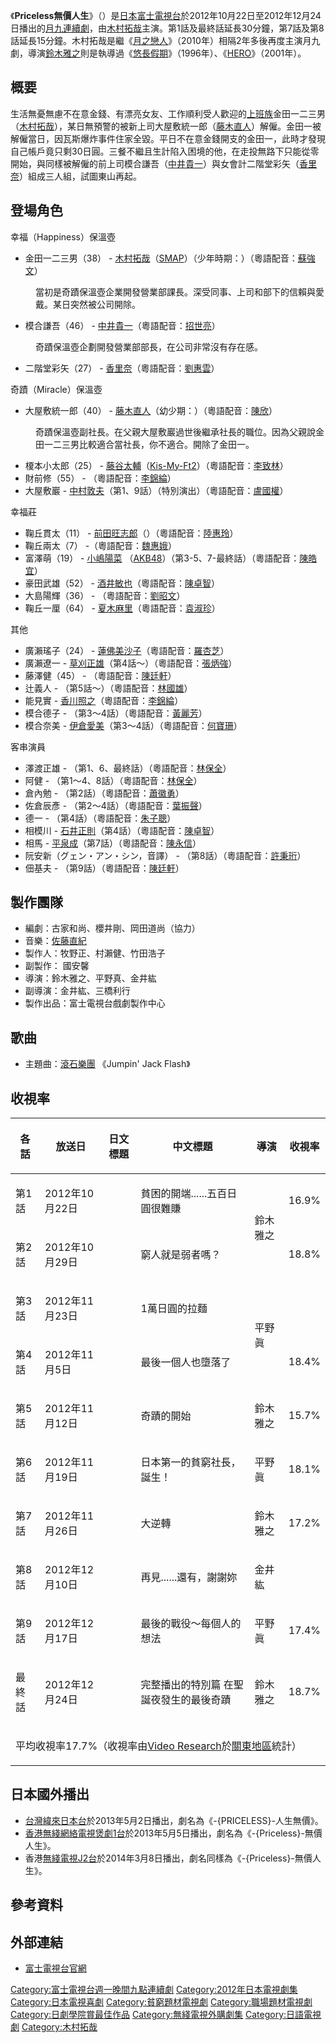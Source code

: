 {{noteTA
|G1=JP
|T=zh-cn:PRICELESS; zh-hk:Priceless無價人生; zh-tw:PRICELESS人生無價;
}}
{{電視節目資訊框
| 顏色       = #C0C0C0;color:#F400A1
| 名稱       = -{Priceless}-無價人生
| 原名       = {{lang|ja|PRICELE$S}}
| 圖片       = 
| 圖說       = 
| 類型       = 愛情、喜劇
| 原創        
| 編劇       = 古家和尚、櫻井剛、岡田道尚（協力）
| 導演       = 鈴木雅之、平野眞、金井紘
| 演出       = [[木村拓哉|木村拓哉]]、[[香里奈|香里奈]]、[[中井貴一|中井貴一]]、[[藤谷太輔|藤谷太輔]]、[[藤木直人|藤木直人]] 等 
| 主題曲     = [[滾石樂團|滾石樂團]]《Jumpin' Jack Flash》
| 國家       = {{JPN}}
| 地區       = 
| 語言       = [[日語|日語]]
| 季數       = 1
| 集數       = 10
| 製片人     = 牧野正、村瀨健、竹田浩子
| 監製       = 
| 外景       = {{JPN}}
| 每集長     = 54分鐘（含廣告）
| 頻道       = 
| 電視網     = [[富士電視台|富士電視台]]
| 視訊制式   = 
| 音訊制式   = [[立體聲|立體聲]]
| 首播國家   = {{JPN}}
| 首播地區   = 
| 開始       = 2012年10月22日
| 結束       = 12月24日
| 首播國家1= {{TWN}}
| 頻道1  = [[緯來日本台|緯來日本台]]
| 開始1    = 2013年5月2日
| 結束1    = 2013年5月15日
| 首播國家2= {{HKG}}
| 頻道2  = [[煲劇1台|煲劇1台]] 
| 開始2    = 2013年5月5日
| 結束2    = 2013年6月2日
| 台灣名稱   = -{PRICELESS}-人生無價<br>PRICELESS　～這東西有才怪～
| 港澳名稱   = -{Priceless}-無價人生
| 官方網站   = https://web.archive.org/web/20121128053331/http://www.fujitv.co.jp/PRICELESS/index.html
| imdb_id    = 
| tv_com_id  = 
}}
《'''Priceless無價人生'''》（{{jpn|j='''PRICELE$S〜あるわけねぇだろ、んなもん!〜<ref>「PRICELESS」的最後第二個字S用「$」表示，亦參照日文官網。</ref>'''|rm=PRICELESS Aru wakene edaro, n'na mon〜|f=h}}）是[[日本|日本]][[富士電視台|富士電視台]]於2012年10月22日至2012年12月24日播出的[[富士電視台週一晚間九點連續劇|月九連續劇]]，由[[木村拓哉|木村拓哉]]主演。第1話及最終話延長30分鐘，第7話及第8話延長15分鐘。木村拓哉是繼《[[月之戀人|月之戀人]]》（2010年）相隔2年多後再度主演月九劇，導演[[鈴木雅之|鈴木雅之]]則是執導過《[[悠長假期|悠長假期]]》（1996年）、《[[HERO_(日本電視劇)|HERO]]》（2001年）。

== 概要 ==
生活無憂無慮不在意金錢、有漂亮女友、工作順利受人歡迎的[[上班族|上班族]]金田一二三男（[[木村拓哉|木村拓哉]]），某日無預警的被新上司大屋敷統一郎（[[藤木直人|藤木直人]]）解僱。金田一被解僱當日，因瓦斯爆炸事件住家全毀。平日不在意金錢開支的金田一，此時才發現自己帳戶竟只剩30日圓。三餐不繼且生計陷入困境的他，在走投無路下只能從零開始，與同樣被解僱的前上司模合謙吾（[[中井貴一|中井貴一]]）與女會計二階堂彩矢（[[香里奈|香里奈]]）組成三人組，試圖東山再起。

== 登場角色 ==
;幸福（Happiness）保溫壺
*金田一二三男（38） - [[木村拓哉|木村拓哉]]（[[SMAP|SMAP]]）（少年時期：{{link-ja|橫山賢太郎|横山賢太郎}}）（粵語配音：[[蘇強文|蘇強文]]）
:當初是奇蹟保溫壺企業開發營業部課長。深受同事、上司和部下的信賴與愛戴。某日突然被公司開除。
*模合謙吾（46） - [[中井貴一|中井貴一]]（粵語配音：[[招世亮|招世亮]]）
:奇蹟保溫壺企劃開發營業部部長，在公司非常沒有存在感。
*二階堂彩矢（27） - [[香里奈|香里奈]]（粵語配音：[[劉惠雲|劉惠雲]]）

;奇蹟（Miracle）保溫壺
*大屋敷統一郎（40） - [[藤木直人|藤木直人]]（幼少期：{{link-ja|秋元黎|秋元黎}}）（粵語配音：[[陳欣_(配音員)|陳欣]]）
:奇蹟保溫壺副社長。在父親大屋敷巖過世後繼承社長的職位。因為父親說金田一二三男比較適合當社長，你不適合。開除了金田一。
*榎本小太郎（25） - [[藤谷太輔|藤谷太輔]]（[[Kis-My-Ft2|Kis-My-Ft2]]）（粵語配音：[[李致林|李致林]]）
*財前修（55） - {{link-ja|尾形一成|イッセー尾形}}（粵語配音：[[李錦綸_(配音員)|李錦綸]]）
*大屋敷巖 - [[中村敦夫|中村敦夫]]（第1、9話）（特別演出）（粵語配音：[[盧國權|盧國權]]）

;幸福莊
*鞠丘貫太（11） - [[前田旺志郎|前田旺志郎]]（{{link-ja|前田前田|まえだまえだ}}）（粵語配音：[[陸惠玲|陸惠玲]]）
*鞠丘兩太（7） -{{link-ja|田中奏生|田中奏生}}（粵語配音：[[魏惠娥|魏惠娥]]）
*富澤萌（19） - [[小嶋陽菜|小嶋陽菜]] （[[AKB48|AKB48]]）（第3-5、7-最終話）（粵語配音：[[陳皓宜|陳皓宜]]）
*豪田武雄（52） - [[酒井敏也|酒井敏也]]（粵語配音：[[陳卓智|陳卓智]]）
*大島陽輝（36） - {{link-ja|澀川清彥|渋川清彦}}（粵語配音：[[劉昭文|劉昭文]]）
*鞠丘一厘（64） - [[夏木麻里|夏木麻里]]（粵語配音：[[袁淑珍|袁淑珍]]）

;其他
*廣瀨瑤子（24） - [[蓮佛美沙子|蓮佛美沙子]]（粵語配音：[[羅杏芝|羅杏芝]]）
*廣瀨遼一 - [[草刈正雄|草刈正雄]]（第4話～）（粵語配音：[[張炳強|張炳強]]）
*藤澤健（45） - {{link-ja|升毅|升毅}}（粵語配音：[[陳廷軒_(配音員)|陳廷軒]]）
*辻義人 - {{link-ja|志賀廣太郎|志賀廣太郎}}（第5話～）（粵語配音：[[林國雄_(配音員)|林國雄]]）
*能見實 - [[香川照之|香川照之]]（粵語配音：[[李錦綸_(配音員)|李錦綸]]）
*模合德子 - {{link-ja|宮地雅子|宮地雅子}}（第3～4話）（粵語配音：[[黃麗芳|黃麗芳]]）
*模合奈美 - [[伊倉愛美|伊倉愛美]]（第3～4話）（粵語配音：[[何寶珊|何寶珊]]）

;客串演員
*澤渡正雄 - {{link-ja|岡山一|おかやまはじめ}}（第1、6、最終話）（粵語配音：[[林保全|林保全]]）
*阿健 - {{link-ja|五頭岳夫|五頭岳夫}}（第1～4、8話）（粵語配音：[[林保全|林保全]]）
*倉內勉 - {{link-ja|佐戶井健太|佐戸井けん太}}（第2話）（粵語配音：[[蕭徽勇|蕭徽勇]]）
*佐倉辰彥 - {{link-ja|木村祐一|木村祐一}}（第2～4話）（粵語配音：[[葉振聲|葉振聲]]）
*德一 - {{link-ja|德井優|徳井優}}（第4話）（粵語配音：[[朱子聰|朱子聰]]）
*相模川 - [[石井正則|石井正則]]（第4話）（粵語配音：[[陳卓智|陳卓智]]）
*相馬 - [[平泉成|平泉成]]（第7話）（粵語配音：[[陳永信|陳永信]]）
*阮安新（グェン・アン・シン，音譯） - {{link-ja|川平慈英|川平慈英}}（第8話）（粵語配音：[[許秉珩|許秉珩]]）
*佃基夫 - {{link-ja|近江谷太朗|近江谷太朗}}（第9話）（粵語配音：[[陳廷軒_(配音員)|陳廷軒]]）

== 製作團隊 ==
*編劇：古家和尚、櫻井剛、岡田道尚（協力）
*音樂：[[佐藤直紀|佐藤直紀]]
*製作人：牧野正、村瀨健、竹田浩子
*副製作： 國安馨
*導演：鈴木雅之、平野真、金井紘
*副導演：金井紘、三橋利行  
*製作出品：富士電視台戲劇製作中心

== 歌曲 ==
* 主題曲：[[滾石樂團|滾石樂團]] 《Jumpin' Jack Flash》

== 收視率 ==
{| class="wikitable" style="text-align:center"
!各話!!放送日!!日文標題!!中文標題!!導演!!收視率
|-
|第1話||2012年10月22日||{{lang|ja|はじめての貧乏…五百円稼ぐって難しい}}||貧困的開端......五百日圓很難賺||rowspan="2"|鈴木雅之||16.9%
|-
|第2話||2012年10月29日||{{lang|ja|貧乏って弱いの?}}||窮人就是弱者嗎？||18.8%
|-
|第3話||2012年11月23日||{{lang|ja|1万円のラーメン}}||1萬日圓的拉麵||rowspan="2"|平野眞||{{color|blue|15.2%}}
|-
|第4話||2012年11月5日||{{lang|ja|最後の一人も堕ちてきた}}||最後一個人也墮落了||18.4%
|-
|第5話||2012年11月12日||{{lang|ja|奇跡の始まり}}||奇蹟的開始||鈴木雅之||15.7%
|-
|第6話||2012年11月19日||{{lang|ja|日本一の貧乏社長、誕生!}}||日本第一的貧窮社長，誕生！||平野眞||18.1%
|-
|第7話||2012年11月26日||{{lang|ja|大逆転}}||大逆轉||鈴木雅之||17.2%
|-
|第8話||2012年12月10日||{{lang|ja|さよなら…そして、ありがとう}}||再見......還有，謝謝妳||金井紘||{{color|red|20.1%}}
|-
|第9話||2012年12月17日||{{lang|ja|最後の戦い〜それぞれの思い}}||最後的戰役〜每個人的想法||平野眞||17.4%
|-
|最終話||2012年12月24日||{{lang|ja|一部生放送スペシャル 聖なる夜に起こす最後の奇跡}}||完整播出的特別篇 在聖誕夜發生的最後奇蹟||鈴木雅之||18.7%
|-
!colspan="6"|平均收視率17.7%（收視率由[[Video_Research|Video Research]]於[[關東地方|關東地區]]統計）
|}

== 日本國外播出 ==
*[[台灣|台灣]][[緯來日本台|緯來日本台]]於2013年5月2日播出，劇名為《-{PRICELESS}-人生無價》。
*[[香港|香港]][[無綫網絡電視|無綫網絡電視]][[煲劇1台|煲劇1台]]於2013年5月5日播出，劇名為《-{Priceless}-無價人生》。
*香港[[無綫電視|無綫電視]][[J2台|J2台]]於2014年3月8日播出，劇名同樣為《-{Priceless}-無價人生》。

== 參考資料 ==
{{Reflist}}

== 外部連結 ==
* [https://web.archive.org/web/20121128053331/http://www.fujitv.co.jp/PRICELESS/index.html 富士電視台官網] {{ja}}

{{電視節目的變遷
|電視台={{flagicon|Japan}} [[富士電視台|富士電視台]]系列
|播放檔次=[[富士電視台週一晚間九點連續劇|月九]]|
|節目名稱=-{PRICELESS}- 人生無價<br />（2012年10月22日－2012年12月24日）
|上一節目=[[RICH_MAN,_POOR_WOMAN|RICH MAN, POOR WOMAN]]<br/>（2012年7月9日－2012年9月17日）
|下一節目=[[古書堂事件手帖#電視劇|古書堂事件手帖]]<br />（2013年1月14日－2013年3月25日）|
}}
{{電視節目的變遷|
電視台={{flagicon|Taiwan}} [[緯來日本台|緯來日本台]] |
播放檔次=週一至週五23:00 - 00:00|
節目名稱= -{PRICELESS}-人生無價 <br />（2013年5月2日－2013年5月15日）|  
上一節目=[[西洋骨董洋菓子店_(電視劇)|-{西}-洋骨董洋菓子店]]<br />（2013年4月24日－2013年5月1日）|
下一節目=[[腦科學先生|腦科學先生]]<br />（2013年5月16日－2013年5月28日）|  
}}
{{電視節目的變遷
|電視台= {{flagicon|HK}} 香港 [[無綫網絡電視|無綫網絡電視]][[煲劇1台|煲劇1台]]
|播放檔次=星期日14:00-16:00及21:00-23:00
|節目名稱= -{Priceless}-無價人生<br />（2013年5月5日－2013年6月2日）
|上一節目=-{[[我的幽靈媽媽|我的幽靈媽媽]]}-<br />（2013年3月24日－2013年4月28日）
|下一節目=-{[[高海拔診療所|高海拔診療所]]}-<br/>（2013年6月9日－2013年7月7日）
}}

{{富士電視台週一晚間九點連續劇}}
{{日劇學院賞最佳作品}}
{{2013年台灣播出之日劇}}
{{2013年香港播出之日劇}}
{{2014年香港播出之日劇}}
{{木村拓哉}}

[[Category:富士電視台週一晚間九點連續劇|Category:富士電視台週一晚間九點連續劇]]
[[Category:2012年日本電視劇集|Category:2012年日本電視劇集]]
[[Category:日本電視喜劇|Category:日本電視喜劇]]
[[Category:貧窮題材電視劇|Category:貧窮題材電視劇]]
[[Category:職場題材電視劇|Category:職場題材電視劇]]
[[Category:日劇學院賞最佳作品|Category:日劇學院賞最佳作品]]
[[Category:無綫電視外購劇集|Category:無綫電視外購劇集]]
[[Category:日語電視劇|Category:日語電視劇]]
[[Category:木村拓哉|Category:木村拓哉]]
